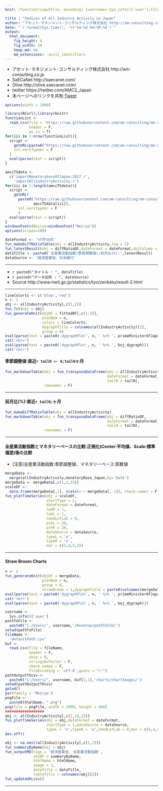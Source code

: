 ```yaml
---
knit: (function(inputFile, encoding) {username<-Sys.info()['user'];fileName<-'defaultPath.csv';pathToFile <-paste0('C:/Users/', username,'/Desktop/pathToCSV/');setwd(pathToFile);buf0<-read.csv(fileName,header = F,skip = 0,stringsAsFactor = F,check.names = F,fileEncoding = 'utf-8');timeStamp<-format(Sys.time(),'%Y%m%d%H%M%S');htmlName<-'IAA';rmarkdown::render(inputFile, encoding = encoding, output_file = paste0('C:/Users/',username,buf0[2,1],'charts/','am-consulting.co.jp-',htmlName,'.html')) })

title : "Indices of All Industry Activity in Japan"
author: "アセット･マネジメント･コンサルティング株式会社 http://am-consulting.co.jp"
date: "`r format(Sys.time(), '%Y-%m-%d %H:%M:%S')`"
output: 
  html_document:
    fig_height: 4
    fig_width: 10
    keep_md: no
    md_extensions: -ascii_identifiers 
---
```

<link href="http://knowledgevault.saecanet.com/components/rmarkdown-html.css" rel="stylesheet">
<style>.main-container {max-width : 1000px;}</style>
<script src="http://knowledgevault.saecanet.com/components/JavascriptCode.js"></script>

- アセット･マネジメント･コンサルティング株式会社 http://am-consulting.co.jp
- SaECaNet http://saecanet.com/
- Olive http://olive.saecanet.com/
- twitter https://twitter.com/AMC2_Japan
- 本ページへのリンクを共有:<a href="https://twitter.com/share" class="twitter-share-button" data-via="AMC2_Japan" data-size="large">Tweet</a> <script>!function(d,s,id){var js,fjs=d.getElementsByTagName(s)[0],p=/^http:/.test(d.location)?'http':'https';if(!d.getElementById(id)){js=d.createElement(s);js.id=id;js.src=p+'://platform.twitter.com/widgets.js';fjs.parentNode.insertBefore(js,fjs);}}(document, 'script', 'twitter-wjs');</script>

```r
options(width = 1000)
```

```r
library(RCurl);library(knitr)
functionList <-
  read.csv(file = 'https://raw.githubusercontent.com/am-consulting/am-consulting.github.io/master/csv/functionList.csv',
           header = F,
           as.is = T)
for(iii in 1:nrow(functionList)){
  script <- 
    getURL(paste0("https://raw.githubusercontent.com/am-consulting/am-consulting.github.io/master/", functionList[iii,1]),
    ssl.verifypeer = F
  )
  eval(parse(text = script))
}
```

```r
amccTSdata <- 
  c('importMonetarybaseOfJapan-2017.r',
    'importAllIndustryActivity.r')
for(iii in 1:length(amccTSdata)){
  script <-
    getURL(
      paste0('https://raw.githubusercontent.com/am-consulting/am-consulting.github.io/master/',
             amccTSdata[iii]),
      ssl.verifypeer = F
      )
  eval(parse(text = script))
}
windowsFonts(Meiryo=windowsFont("Meiryo"))
options(scipen=100)
```

```r
dateFormat <- '%Y年%m月'
fun_makeDiffRatioTable(obj = allIndustryActivity,lag = 1)
fun_latestResult(obj = diffRatioDF,dateFormat = dateFormat,objColumn = c(2,3,4))
dataTitle <- paste0('全産業活動指数(季節調整値):前月比(%):',latestResult)
dataSource <- '経済産業省、日本銀行'
```

***

- `r paste0("タイトル : ", dataTitle)`
- `r paste0("データ出所 : ", dataSource)`
- Source http://www.meti.go.jp/statistics/tyo/zenkatu/result-2.html

***

```r
lineColorts <- c('blue','red')
n <- 1
obj <- allIndustryActivity[,c(1,2)]
fun_fit(obj = obj)
fun_generateKnit(objDF = fittedDF[,c(1:3)], 
                 plotNum = n, 
                 colors = lineColorts, 
                 dygraphTitle = colnames(allIndustryActivity)[2],
                 group = 0)
eval(parse(text = paste0('dygraphPlot', n, ' %>% ', primeMinisterOfJapan_dygraph)))
cat('<hr>')
eval(parse(text = paste0('dygraphPlot', n, ' %>% ', boj_dygraph)))
cat('<hr>')
```

#### 季節調整値:直近`r tailN <- 6;tailN`ヶ月

```r
fun_markdownTable(obj = fun_transposeDataFrame(obj = allIndustryActivity,
                                               dateFormat = dateFormat,
                                               tailN = tailN),
                  rownames = F)
```

***
#### 前月比(%):直近`r tailN;`ヶ月

```r
fun_makeDiffRatioTable(obj = allIndustryActivity)
fun_markdownTable(obj = fun_transposeDataFrame(obj = diffRatioDF,
                                               dateFormat = dateFormat,
                                               tailN = tailN),
                  rownames = F)
```


***
#### 全産業活動指数とマネタリーベースの比較:正規化(Center:平均値、Scale:標準偏差)後の比較
- (注意)全産業活動指数:季節調整値、マネタリーベース:原数値

```r
mergeData <-
  merge(allIndustryActivity,monetaryBase_Japan,by='Date')
mergeData <- mergeData[,c(1,2,23)]
scaleDF <- 
  data.frame(mergeData[,1], scale(x = mergeData[,-1]), check.names = F, stringsAsFactors = F)
fun_plotTimeSeries(obj = scaleDF,
                   chartType = 1,
                   dateFormat = dateFormat,
                   lwdR = 1,
                   lwdL = 1,
                   needLefLab = 0,
                   pchL = 20,
                   pchR = 20,
                   dataSource = dataSource,
                   typeL = 'o',
                   typeR = 'o',
                   mar = c(3,4,5,2))
```

***
#### Straw Broom Charts

```r
n <- 2
fun_generateKnit(objDF = mergeData,
                 plotNum = n,
                 group = 0,
                 strawBroom = 1,dygraphTitle = paste0(colnames(mergeData)[-1],collapse = '×'))
eval(parse(text = paste0('dygraphPlot', n, ' %>% ', primeMinisterOfJapan_dygraph)))
cat('<hr>')
eval(parse(text = paste0('dygraphPlot', n, ' %>% ', boj_dygraph)))
```

```r
username <-
  Sys.info()['user']
pathToFile <-
  paste0('C:/Users/', username,'/Desktop/pathToCSV/')
setwd(pathToFile)
fileName <-
  'defaultPath.csv'
buf <-
  read.csv(file = fileName,
           header = F,
           skip = 0,
           stringsAsFactor = F,
           check.names = F,
           fileEncoding = 'utf-8',quote = "\"")
pathOutputTOcsv <-
  paste0("C:/Users/", username, buf[2,1],'charts/chartImages/')
setwd(pathOutputTOcsv)
getwd()
par(family = 'Meiryo')
pngFile <- 
  paste0(htmlName, ".png")
png(file = pngFile, width = 1000, height = 600)
##################
obj <- allIndustryActivity[,c(1,14,15)]
fun_plotTimeSeries(obj = obj,dateFormat = dateFormat,
                   chartType = 1,dataSource = dataSource,
                   typeL = 'o',typeR = 'o',needLefLab = 0,mar = c(4,4,5,2))
dev.off()
```

```r
obj <- na.omit(allIndustryActivity[,c(1,2)])
fun_summaryByName(obj = obj)
fun_outputMD(tags = '経済産業省, 全産業活動指数',
             objDF = summaryByName,
             htmlName = htmlName,
             image = 1,
             dataTitle = dataTitle,
             tableTitle = colnames(obj)[2])
fun_updateURLcsv()
```

***
<script>MakeNegative()</script>
<script>
  (function(i,s,o,g,r,a,m){i['GoogleAnalyticsObject']=r;i[r]=i[r]||function(){
  (i[r].q=i[r].q||[]).push(arguments)},i[r].l=1*new Date();a=s.createElement(o),
  m=s.getElementsByTagName(o)[0];a.async=1;a.src=g;m.parentNode.insertBefore(a,m)
  })(window,document,'script','https://www.google-analytics.com/analytics.js','ga');

  ga('create', 'UA-3077339-5', 'auto');
  ga('send', 'pageview');

</script>
